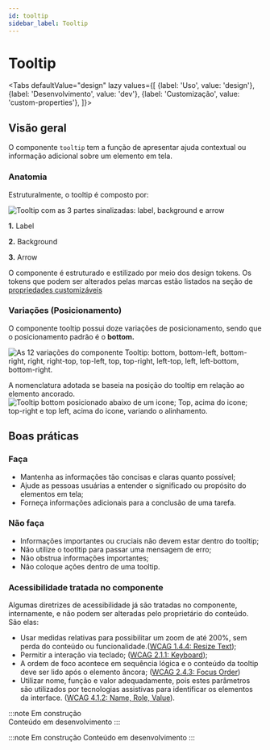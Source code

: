 ```yaml
---
id: tooltip
sidebar_label: Tooltip
---
```




# Tooltip

<Tabs
  defaultValue="design"
  lazy
  values={[
    {label: 'Uso', value: 'design'},
    {label: 'Desenvolvimento', value: 'dev'},
    {label: 'Customização', value: 'custom-properties'},
  ]}>

  <TabItem value="design">


## Visão geral

O componente `tooltip`  tem a função de apresentar ajuda contextual ou informação adicional sobre um elemento em tela.

### Anatomia

Estruturalmente, o tooltip é composto por:

<img
src={tooltip_anatomy}
alt="Tooltip com as 3 partes sinalizadas: label, background e arrow"
/>

**1.** Label

**2.** Background

**3.** Arrow

O componente é estruturado e estilizado por meio dos design tokens. Os tokens que podem ser alterados pelas marcas estão listados na seção de [propriedades customizáveis](#propriedades-customizáveis)

### Variações (Posicionamento)

O componente tooltip possui doze variações de posicionamento, sendo que o posicionamento padrão é o **bottom.**

<img
src={tooltip_position}
alt="As 12 variações do componente Tooltip: bottom, bottom-left, bottom-right, right, right-top, top-left, top, top-right, left-top, left, left-bottom, bottom-right."
/>

A nomenclatura adotada se baseia na posição do tooltip em relação ao elemento ancorado.
<img
src={tooltip_position_example}
alt="Tooltip bottom posicionado abaixo de um icone; Top, acima do icone; top-right e top left, acima do icone, variando o alinhamento."
/>

## Boas práticas

### Faça

- Mantenha as informações tão concisas e claras quanto possível;
- Ajude as pessoas usuárias a entender o significado ou propósito do elementos em tela;
- Forneça informações adicionais para a conclusão de uma tarefa.


### Não faça

- Informações importantes ou cruciais não devem estar dentro do tooltip;
- Não utilize o tootltip para passar uma mensagem de erro;
- Não obstrua informações importantes;
- Não coloque ações dentro de uma tooltip.

### Acessibilidade tratada no componente

Algumas diretrizes de acessibilidade já são tratadas no componente, internamente, e não podem ser alteradas pelo proprietário do conteúdo. São elas:

- Usar medidas relativas para possibilitar um zoom de até 200%, sem perda do conteúdo ou funcionalidade.([WCAG 1.4.4: Resize Text](https://www.w3.org/WAI/WCAG21/Understanding/resize-text));
- Permitir a interação via teclado; ([WCAG 2.1.1: Keyboard](https://www.w3.org/WAI/WCAG21/Understanding/keyboard));
- A ordem de foco acontece em sequência lógica e o conteúdo da tooltip deve ser lido após o elemento âncora; ([WCAG 2.4.3: Focus Order](https://www.w3.org/WAI/WCAG21/Understanding/focus-order))
- Utilizar nome, função e valor adequadamente, pois estes parâmetros são utilizados por tecnologias assistivas para identificar os elementos da interface. ([WCAG 4.1.2: Name, Role, Value](https://www.w3.org/WAI/WCAG21/Understanding/name-role-value)).


</TabItem>

 <TabItem value="dev">

:::note Em construção  
Conteúdo em desenvolvimento
:::

</TabItem>


 <TabItem value="custom-properties">

:::note Em construção 
Conteúdo em desenvolvimento
:::

</TabItem>

</Tabs>